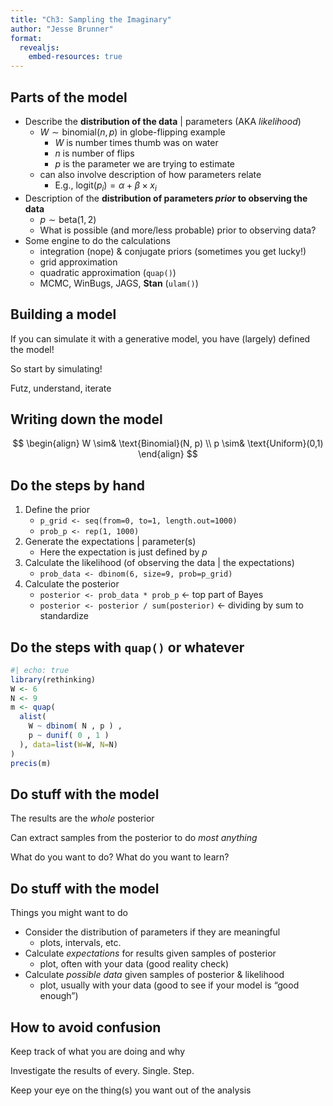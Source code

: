 ```yaml
---
title: "Ch3: Sampling the Imaginary"
author: "Jesse Brunner"
format: 
  revealjs:
    embed-resources: true
---
```



## Parts of the model {.smaller .incremental}

-  Describe the **distribution of the data** | parameters (AKA _likelihood_)
    * $W \sim \text{binomial}(n, p)$ in globe-flipping example
      * $W$ is number times thumb was on water 
      * $n$ is number of flips
      * $p$ is the parameter we are trying to estimate
    * can also involve description of how parameters relate
        - E.g., $\text{logit}(p_i) = \alpha + \beta \times x_i$
- Description of the **distribution of parameters _prior_ to observing the data**
    * $p \sim \text{beta}(1, 2)$ 
    * What is possible (and more/less probable) prior to observing data?
-  Some engine to do the calculations
    * integration (nope) & conjugate priors (sometimes you get lucky!)
    * grid approximation
    * quadratic approximation (`quap()`)
    * MCMC, WinBugs, JAGS, **Stan** (`ulam()`)

## Building a model

If you can simulate it with a generative model, you have (largely) defined the model!

So start by simulating!

Futz, understand, iterate

## Writing down the model

$$
\begin{align}
W \sim& \text{Binomial}(N, p) \\
p \sim& \text{Uniform}(0,1)
\end{align}
$$

## Do the steps by hand {.smaller}

1. Define the prior
    * `p_grid <- seq(from=0, to=1, length.out=1000)`
    * `prob_p <- rep(1, 1000)`

2. Generate the expectations | parameter(s)
    * Here the expectation is just defined by $p$

3. Calculate the likelihood (of observing the data | the expectations)
    * `prob_data <- dbinom(6, size=9, prob=p_grid)`

4. Calculate the posterior 
    * `posterior <- prob_data * prob_p`  $\leftarrow$ top part of Bayes
    * `posterior <- posterior / sum(posterior)` $\leftarrow$ dividing by sum to standardize

## Do the steps with `quap()` or whatever

```r
#| echo: true
library(rethinking)
W <- 6
N <- 9
m <- quap(
  alist(
    W ~ dbinom( N , p ) ,
    p ~ dunif( 0 , 1 )
  ), data=list(W=W, N=N)
)
precis(m)
```

## Do stuff with the model

The results are the _whole_ posterior

Can extract samples from the posterior to do _most anything_

::: {.fragment .highlight-red}
What do you want to do? What do you want to learn?
:::

## Do stuff with the model

Things you might want to do

* Consider the distribution of parameters if they are meaningful
  * plots, intervals, etc.
* Calculate _expectations_ for results given samples of posterior
  * plot, often with your data (good reality check)
* Calculate _possible data_ given samples of posterior & likelihood
  * plot, usually with your data (good to see if your model is "good enough")

## How to avoid confusion

Keep track of what you are doing and why

Investigate the results of every. Single. Step. 

Keep your eye on the thing(s) you want out of the analysis

